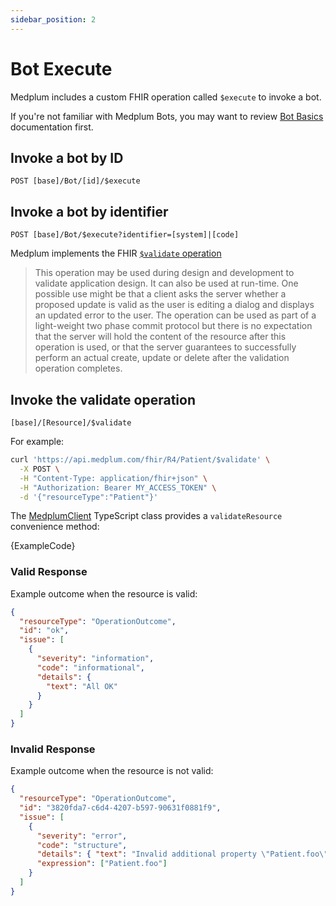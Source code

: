 ```yaml
---
sidebar_position: 2
---
```



# Bot Execute

Medplum includes a custom FHIR operation called `$execute` to invoke a bot.

If you're not familiar with Medplum Bots, you may want to review [Bot Basics](/docs/bots/bot-basics) documentation first.

## Invoke a bot by ID

```
POST [base]/Bot/[id]/$execute
```

## Invoke a bot by identifier

```
POST [base]/Bot/$execute?identifier=[system]|[code]
```

Medplum implements the FHIR [`$validate` operation](https://www.hl7.org/fhir/resource-operation-validate.html)

> This operation may be used during design and development to validate application design. It can also be used at run-time. One possible use might be that a client asks the server whether a proposed update is valid as the user is editing a dialog and displays an updated error to the user. The operation can be used as part of a light-weight two phase commit protocol but there is no expectation that the server will hold the content of the resource after this operation is used, or that the server guarantees to successfully perform an actual create, update or delete after the validation operation completes.

## Invoke the validate operation

```
[base]/[Resource]/$validate
```

For example:

```bash
curl 'https://api.medplum.com/fhir/R4/Patient/$validate' \
  -X POST \
  -H "Content-Type: application/fhir+json" \
  -H "Authorization: Bearer MY_ACCESS_TOKEN" \
  -d '{"resourceType":"Patient"}'
```

The [MedplumClient](/docs/sdk/classes/MedplumClient) TypeScript class provides a `validateResource` convenience method:

<MedplumCodeBlock language="ts" selectBlocks="validate" showLineNumbers>
  {ExampleCode}
</MedplumCodeBlock>

### Valid Response

Example outcome when the resource is valid:

```json
{
  "resourceType": "OperationOutcome",
  "id": "ok",
  "issue": [
    {
      "severity": "information",
      "code": "informational",
      "details": {
        "text": "All OK"
      }
    }
  ]
}
```

### Invalid Response

Example outcome when the resource is not valid:

```json
{
  "resourceType": "OperationOutcome",
  "id": "3820fda7-c6d4-4207-b597-90631f0881f9",
  "issue": [
    {
      "severity": "error",
      "code": "structure",
      "details": { "text": "Invalid additional property \"Patient.foo\"" },
      "expression": ["Patient.foo"]
    }
  ]
}
```
